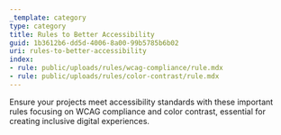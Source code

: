 ```yaml
---
_template: category
type: category
title: Rules to Better Accessibility
guid: 1b3612b6-dd5d-4006-8a00-99b5785b6b02
uri: rules-to-better-accessibility
index:
- rule: public/uploads/rules/wcag-compliance/rule.mdx
- rule: public/uploads/rules/color-contrast/rule.mdx
---
```


Ensure your projects meet accessibility standards with these important rules focusing on WCAG compliance and color contrast, essential for creating inclusive digital experiences.
